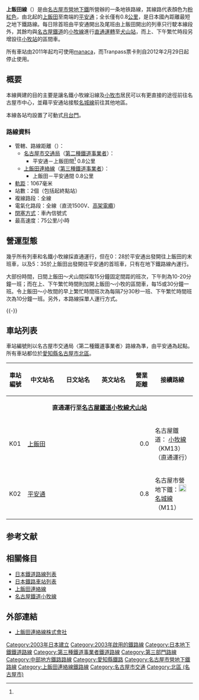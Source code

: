 {{Infobox 鐵道路線
|日文原名=上飯田線
|平假名=かみいいだせん
|羅馬拼音=Kami-Iida sen
|路線名稱=[[File:TBCN_logomark.svg|30px]] 上飯田線
|路線顏色=#e77b9f
|標誌=[[File:Nagoya_Subway_Logo_(Kamiiida_Line).svg|50px]] [[File:Nagoya_Subway_Logo_V2_(Kamiiida_Line).svg|50px]]
|圖片=Nagoya Municipal Subway 7000 series.jpg
|圖片大小=300px
|圖片說明=名古屋市交通局7000型列車
|所在地={{JPN}}{{flag|愛知縣}}[[名古屋市|名古屋市]][[北區_(名古屋市)|北區]]
|種類=[[地鐵|地鐵]]
|路線網=[[名古屋市營地下鐵|名古屋市營地下鐵]]
|起點=[[平安通站|平安通站]]
|終點=[[上飯田站|上飯田站]]<ref name="kiten" />
|站數=2個
|載客量=
|每日使用人數=
|路線記號=K
|路線編號=
|路線顏色3={{Legend2|#e77b9f|桃色}}<br />{{Nowrap|{{link-ja|DIC顏色導引|DICカラーガイド|DIC}}702、[[孟塞爾顏色系統|孟塞爾值]]6.6RP 6.4/11.1<ref name="signmanual">[http://www.city.nagoya.jp/shisei/category/53-10-15-3-0-0-0-0-0-0.html 名古屋市:名古屋の景観づくり（市政情報）] に掲載の「名古屋市歩行者系サインマニュアル[第2次改訂版]」p.67 カラーチャート による</ref>}}
|通車=2003年3月27日
|擁有者=[[上飯田連絡線|上飯田連絡線]]（第3種鐵道事業者）
|營運者=[[名古屋市交通局|名古屋市交通局]]（第2種鐵道事業者）
|車輛基地=
|使用車輛=參見[[#車輛|車輛]]一節
|路線構造=
|路線距離=0.8公里
|軌距=1,067毫米
|軌道數量=[[複線鐵路|複線]]
|電氣化方式=[[直流電|直流電]]1,500 [[伏特|V]] [[高架電纜|高架電纜]]
|最大坡度=
|最小曲線半徑=
|閉塞方式=車內信號式
|保安裝置=[[列車自動控制系統|ATC]]
|最高速度=75公里/小時
|路線圖=Linemap of NMS Kamiiida Line.svg
}}
{{Routemap|collapse=yes|title=上飯田線|title-bg=#e77b9f|title-color=white|map=
HST~~ ~~[[犬山站|犬山]]
LSTR
tSTRa~~ ~~↑[[名古屋鐵道|名鐵]]：[[小牧線_(名古屋鐵道)|小牧線]]
tBHF+GRZq~~0.0~~K01 '''[[上飯田站|上飯田]]'''
tSTR~~ ~~'''上飯田線'''
tKBHFe!~HUBa~~0.8~~K02 '''[[平安通站|平安通]]'''
tSTRq\tBHFq!~HUBe\tSTRq~~ ~~[[名城線|名城線]]}}
'''上飯田線'''（{{jpn|j=上飯田線|hg=かみいいだせん|rm=Kami-iida sen|f=y}}）是由[[名古屋市營地下鐵|名古屋市營地下鐵]]所營辦的一条地铁路線，其線路代表顏色为{{Color|#ff66c4|■}}[[粉紅色|粉紅色]]，由北起的[[上飯田車站|上飯田]]至南端的[[平安通車站|平安通]]；全长僅有0.8[[公里|公里]]，是日本國內距離最短之地下鐵路線。每日除首班由平安通開出及尾班由上飯田開出的列車只行駛本線段外，其餘均與[[名古屋鐵道|名古屋鐵道]]的[[小牧線_(名古屋鐵道)|小牧線]]進行[[直通運轉|直通運轉]]至[[犬山站|犬山站]]，而上、下午繁忙時段另增設往[[小牧站|小牧站]]的區間車。

所有車站由2011年起均可使用[[manaca|manaca]]，而Tranpass票卡則自2012年2月29日起停止使用。

== 概要 ==
本線興建的目的主要是讓名鐵小牧線沿線及[[小牧市|小牧市]]居民可以有更直接的途徑前往名古屋市中心，並藉平安通站接駁[[名城線|名城線]]前往其他地區。

本線各站均設置了可動式[[月台門|月台門]]。

=== 路線資料 ===
* 管轄、路線距離（{{link-ja|營業距離|営業キロ}}）：
** [[名古屋市交通局|名古屋市交通局]]（[[鐵路公司|第二種鐵道事業者]]）：
*** 平安通－上飯田間<ref name="kiten" /> 0.8公里
** [[上飯田連絡線|上飯田連絡線]]（[[鐵路公司|第三種鐵道事業者]]）：
*** 上飯田－平安通間 0.8公里
* [[軌距|軌距]]：1067毫米
* 站數：2個（包括起終點站）
* 複線路段：全線
* 電氣化路段：全線（直流1500V、[[高架電纜|高架電纜]]）
* [[閉塞_(鐵路)|閉塞方式]]：車內信號式
* 最高速度：75公里/小時


== 營運型態 ==
幾乎所有列車和名鐵小牧線採直通運行，但在0：28於平安通出發開往上飯田的末班車，以及5：35於上飯田出發開往平安通的首班車，只有在地下鐵路線內運行。

大部份時間，日間上飯田～犬山間採取15分鐘固定間距的班次，下午則為10-20分鐘一班；而在上、下午繁忙時間則加開上飯田～小牧的區間車，每15或30分鐘一班。令上飯田～小牧間的早上繁忙時間班次為每隔7分30秒一班、下午繁忙時間班次為10分鐘一班。另外，本路線採單人運行方式。

{{-}}
== 車站列表 ==
車站編號則以名古屋市交通局〈第二種鐵道事業者〉路線為準，由平安通為起點。所有車站都位於[[愛知縣|愛知縣]][[名古屋市|名古屋市]][[北區_(名古屋市)|北區]]。
{| class="wikitable"
|-
!車站編號
!style="width:5em;"|中文站名
!style="width:5em;"|日文站名
!style="width:5em;"|英文站名
!style="width:2.5em;"|營業距離
!接續路線
|-style="border-top:3px solid #e77b9f;"
|colspan="6" style="text-align:center;"| {{名鐵車站編號|KM}} '''直通運行至[[名古屋鐵道|名古屋鐵道]][[小牧線_(名古屋鐵道)|小牧線]][[犬山站|犬山站]]'''
|-
!K01
|[[上飯田站|上飯田]]
|{{lang|ja|上飯田}}
|{{lang|en|Kami-Iida}}
|style="text-align:right;"|0.0
|名古屋鐵道：{{名鐵車站編號|KM}} [[小牧線_(名古屋鐵道)|小牧線]]（KM13）（直通運行）
|-
!K02
|[[平安通站|平安通]]
|{{lang|ja|平安通}}
|{{lang|en|Heian-dōri}}
|style="text-align:right;"|0.8
|名古屋市營地下鐵：[[File:Nagoya_Subway_Logo_V2_(Meijo_Line).svg|20px]] [[名城線|名城線]]（M11）
|}

== 参考文献 ==
{{Reflist}}

== 相關條目 ==
* [[日本鐵道路線列表|日本鐵道路線列表]]
* [[日本鐵路車站列表|日本鐵路車站列表]]
* [[上飯田連絡線|上飯田連絡線]]
* [[名古屋鐵道|名古屋鐵道]][[小牧線|小牧線]]

== 外部連結 ==
* [http://www.k-linkline.jp/ 上飯田連絡線株式會社]{{Wayback|url=http://www.k-linkline.jp/ |date=20201101040337 }}{{ja}}
{{名古屋大眾運輸}}
{{名古屋市营地下铁}}
{{上飯田線·小牧線}}
{{Portal bar|日本|日本鐵路|愛知|鐵路|城市軌道交通}}
{{DEFAULTSORT:Kami-Iida sen}}
[[Category:2003年日本建立|Category:2003年日本建立]]
[[Category:2003年啟用的鐵路線|Category:2003年啟用的鐵路線]]
[[Category:日本地下鐵鐵道路線|Category:日本地下鐵鐵道路線]]
[[Category:第三種鐵道事業者鐵道路線|Category:第三種鐵道事業者鐵道路線]]
[[Category:第三部門路線|Category:第三部門路線]]
[[Category:中部地方鐵路路線|Category:中部地方鐵路路線]]
[[Category:愛知縣鐵路|Category:愛知縣鐵路]]
[[Category:名古屋市營地下鐵路線|Category:名古屋市營地下鐵路線]]
[[Category:上飯田連絡線鐵路線|Category:上飯田連絡線鐵路線]]
[[Category:名古屋市交通|Category:名古屋市交通]]
[[Category:北區_(名古屋市)|Category:北區 (名古屋市)]]